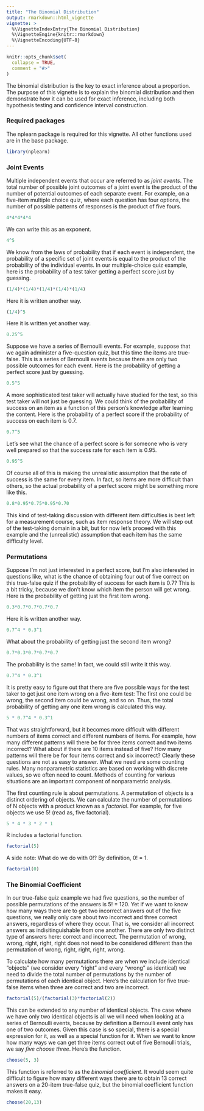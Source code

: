 ```yaml
---
title: "The Binomial Distribution"
output: rmarkdown::html_vignette
vignette: >
  %\VignetteIndexEntry{The Binomial Distribution}
  %\VignetteEngine{knitr::rmarkdown}
  %\VignetteEncoding{UTF-8}
---
```


```r
knitr::opts_chunk$set(
  collapse = TRUE,
  comment = "#>"
)
```

The binomial distribution is the key to exact inference about a proportion. 
The purpose of this vignette is to explain the binomial distribution and then 
demonstrate how it can be used for exact inference, including both hypothesis 
testing and confidence interval construction.

### Required packages

The nplearn package is required for this vignette. All other functions used 
are in the base package.

```r
library(nplearn)
```

### Joint Events

Multiple independent events that occur are referred to as *joint events*. 
The total number of possible joint outcomes of a joint event is the product 
of the number of potential outcomes of each separate event. For example, on 
a five-item multiple choice quiz, where each question has four options, the 
number of possible patterns of responses is the product of five fours.

```r
4*4*4*4*4
```

We can write this as an exponent.

```r
4^5
```

We know from the laws of probability that if each event is independent, the probability of a specific set of joint events is equal to the product of the 
probability of the individual events. In our multiple-choice quiz example, 
here is the probability of a test taker getting a perfect score just by 
guessing.

```r
(1/4)*(1/4)*(1/4)*(1/4)*(1/4)
```

Here it is written another way.

```r
(1/4)^5
```

Here it is written yet another way.

```r
0.25^5
```

Suppose we have a series of Bernoulli events. For example, suppose that we 
again administer a five-question quiz, but this time the items are true-false. 
This is a series of Bernoulli events because there are only two possible 
outcomes for each event. Here is the probability of getting a perfect score 
just by guessing.

```r
0.5^5
```

A more sophisticated test taker will actually have studied for the test, so 
this test taker will not just be guessing. We could think of the probability 
of success on an item as a function of this person's knowledge after learning 
the content. Here is the probability of a perfect score if the probability of 
success on each item is 0.7.

```r
0.7^5
```

Let's see what the chance of a perfect score is for someone who is very well 
prepared so that the success rate for each item is 0.95.

```r
0.95^5
```

Of course all of this is making the unrealistic assumption that the rate of 
success is the same for every item. In fact, so items are more difficult than 
others, so the actual probability of a perfect score might be something more 
like this.

```r
0.8*0.95*0.75*0.95*0.70
```

This kind of test-taking discussion with different item difficulties is best 
left for a measurement course, such as item response theory. We will step 
out of the test-taking domain in a bit, but for now let's proceed with this 
example and the (unrealistic) assumption that each item has the same 
difficulty level.

### Permutations

Suppose I'm not just interested in a perfect score, but I'm also interested 
in questions like, what is the chance of obtaining four out of five correct 
on this true-false quiz if the probability of success for each item is 0.7? 
This is a bit tricky, because we don't know which item the person will get 
wrong. Here is the probability of getting just the first item wrong.

```r
0.3*0.7*0.7*0.7*0.7
```

Here it is written another way.

```r
0.7^4 * 0.3^1
```

What about the probability of getting just the second item wrong?

```r
0.7*0.3*0.7*0.7*0.7
```

The probability is the same! In fact, we could still write it this way.

```r
0.7^4 * 0.3^1
```

It is pretty easy to figure out that there are five possible ways for the 
test taker to get just one item wrong on a five-item test: The first one could 
be wrong, the second item could be wrong, and so on. Thus, the total 
probability of getting any one item wrong is calculated this way.

```r
5 * 0.7^4 * 0.3^1
```

That was straightforward, but it becomes more difficult with different 
numbers of items correct and different numbers of items. For example, how many 
different patterns will there be for three items correct and two items 
incorrect? What about if there are 10 items instead of five? How many patterns 
will there be for four items correct and six incorrect? Clearly these 
questions are not as easy to answer. What we need are some counting rules. 
Many nonparametric statistics are based on working with discrete values, 
so we often need to count. Methods of counting for various situations are 
an important component of nonparametric analysis.

The first counting rule is about permutations. A permutation of objects is a 
distinct ordering of objects. We can calculate the number of permutations 
of N objects with a product known as a *factorial*. For example, for five 
objects we use 5! (read as, five factorial).

```r
5 * 4 * 3 * 2 * 1
```

R includes a factorial function.

```r
factorial(5)
```

A side note: What do we do with 0!? By definition, 0! = 1.

```r
factorial(0)
```

### The Binomial Coefficient

In our true-false quiz example we had five questions, so the number of possible 
permutations of the answers is 5! = 120. Yet if we want to know how many ways 
there are to get two incorrect answers out of the five questions, we really 
only care about two incorrect and three correct answers, regardless of where 
they occur. That is, we consider all incorrect answers as indisitinguishable 
from one another. There are only two distinct type of answers here: correct 
and incorrect. The permutation of wrong, wrong, right, right, right does not 
need to be considered different than the permutation of wrong, right, right, 
right, wrong.

To calculate how many permutations there are when we include identical 
"objects" (we consider every "right" and every "wrong" as identical) we need 
to divide the total number of permutations by the number of permutations of 
each identical object. Here's the calculation for five true-false items when 
three are correct and two are incorrect.

```r
factorial(5)/(factorial(3)*factorial(2))
```

This can be extended to any number of identical objects. The case where we 
have only two identical objects is all we will need when looking at a series 
of Bernoulli events, because by definition a Bernoulli event only has one of 
two outcomes. Given this case is so special, there is a special expression for 
it, as well as a special function for it. When we want to know how many ways 
we can get three items correct out of five Bernoulli trials, we say 
*five choose three*. Here's the function.

```r
choose(5, 3)
```

This function is referred to as the *binomial coefficient*. It would seem 
quite difficult to figure how many different ways there are to obtain 13 
correct answers on a 20-item true-false quiz, but the binomial coefficient 
function makes it easy.

```r
choose(20,13)
```

